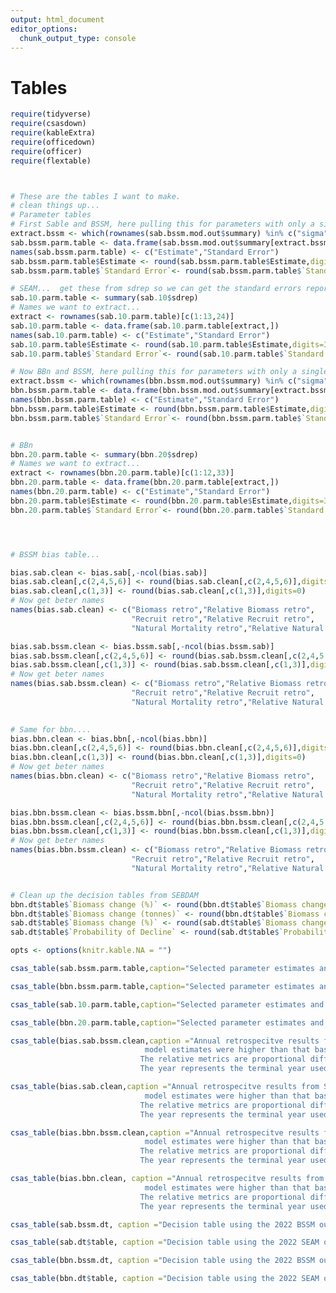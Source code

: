 ```yaml
---
output: html_document
editor_options: 
  chunk_output_type: console
---
```

\clearpage
\newpage

# Tables {-}

```r
require(tidyverse)
require(csasdown)
require(kableExtra)
require(officedown)
require(officer)
require(flextable)



# These are the tables I want to make.
# clean things up...
# Parameter tables 
# First Sable and BSSM, here pulling this for parameters with only a single estimate
extract.bssm <- which(rownames(sab.bssm.mod.out$summary) %in% c("sigma","S","q","ikappa.rho2","ikappa.tau2",'logK'))
sab.bssm.parm.table <- data.frame(sab.bssm.mod.out$summary[extract.bssm,c("mean","sd")])
names(sab.bssm.parm.table) <- c("Estimate","Standard Error")
sab.bssm.parm.table$Estimate <- round(sab.bssm.parm.table$Estimate,digits=2)
sab.bssm.parm.table$`Standard Error`<- round(sab.bssm.parm.table$`Standard Error`,digits=3)

# SEAM...  get these from sdrep so we can get the standard errors reported as well.
sab.10.parm.table <- summary(sab.10$sdrep)
# Names we want to extract...
extract <- rownames(sab.10.parm.table)[c(1:13,24)]
sab.10.parm.table <- data.frame(sab.10.parm.table[extract,])
names(sab.10.parm.table) <- c("Estimate","Standard Error")
sab.10.parm.table$Estimate <- round(sab.10.parm.table$Estimate,digits=3)
sab.10.parm.table$`Standard Error`<- round(sab.10.parm.table$`Standard Error`,digits=3)

# Now BBn and BSSM, here pulling this for parameters with only a single estimate
extract.bssm <- which(rownames(bbn.bssm.mod.out$summary) %in% c("sigma","S","q","ikappa.rho2","ikappa.tau2",'logK'))
bbn.bssm.parm.table <- data.frame(bbn.bssm.mod.out$summary[extract.bssm,c("mean","sd")])
names(bbn.bssm.parm.table) <- c("Estimate","Standard Error")
bbn.bssm.parm.table$Estimate <- round(bbn.bssm.parm.table$Estimate,digits=2)
bbn.bssm.parm.table$`Standard Error`<- round(bbn.bssm.parm.table$`Standard Error`,digits=3)


# BBn
bbn.20.parm.table <- summary(bbn.20$sdrep)
# Names we want to extract...
extract <- rownames(bbn.20.parm.table)[c(1:12,33)]
bbn.20.parm.table <- data.frame(bbn.20.parm.table[extract,])
names(bbn.20.parm.table) <- c("Estimate","Standard Error")
bbn.20.parm.table$Estimate <- round(bbn.20.parm.table$Estimate,digits=3)
bbn.20.parm.table$`Standard Error`<- round(bbn.20.parm.table$`Standard Error`,digits=3)




# BSSM bias table...

bias.sab.clean <- bias.sab[,-ncol(bias.sab)]
bias.sab.clean[,c(2,4,5,6)] <- round(bias.sab.clean[,c(2,4,5,6)],digits=2)
bias.sab.clean[,c(1,3)] <- round(bias.sab.clean[,c(1,3)],digits=0)
# Now get beter names
names(bias.sab.clean) <- c("Biomass retro","Relative Biomass retro",
                           "Recruit retro","Relative Recruit retro",
                           "Natural Mortality retro","Relative Natural Mortality retro")

bias.sab.bssm.clean <- bias.bssm.sab[,-ncol(bias.bssm.sab)]
bias.sab.bssm.clean[,c(2,4,5,6)] <- round(bias.sab.bssm.clean[,c(2,4,5,6)],digits=2)
bias.sab.bssm.clean[,c(1,3)] <- round(bias.sab.bssm.clean[,c(1,3)],digits=0)
# Now get beter names
names(bias.sab.bssm.clean) <- c("Biomass retro","Relative Biomass retro",
                           "Recruit retro","Relative Recruit retro",
                           "Natural Mortality retro","Relative Natural Mortality retro")     

                      
# Same for bbn....
bias.bbn.clean <- bias.bbn[,-ncol(bias.bbn)]
bias.bbn.clean[,c(2,4,5,6)] <- round(bias.bbn.clean[,c(2,4,5,6)],digits=2)
bias.bbn.clean[,c(1,3)] <- round(bias.bbn.clean[,c(1,3)],digits=0)
# Now get beter names
names(bias.bbn.clean) <- c("Biomass retro","Relative Biomass retro",
                           "Recruit retro","Relative Recruit retro",
                           "Natural Mortality retro","Relative Natural Mortality retro")

bias.bbn.bssm.clean <- bias.bssm.bbn[,-ncol(bias.bssm.bbn)]
bias.bbn.bssm.clean[,c(2,4,5,6)] <- round(bias.bbn.bssm.clean[,c(2,4,5,6)],digits=2)
bias.bbn.bssm.clean[,c(1,3)] <- round(bias.bbn.bssm.clean[,c(1,3)],digits=0)
# Now get beter names
names(bias.bbn.bssm.clean) <- c("Biomass retro","Relative Biomass retro",
                           "Recruit retro","Relative Recruit retro",
                           "Natural Mortality retro","Relative Natural Mortality retro")     


# Clean up the decision tables from SEBDAM
bbn.dt$table$`Biomass change (%)` <- round(bbn.dt$table$`Biomass change (%)`,digits=1)
bbn.dt$table$`Biomass change (tonnes)` <- round(bbn.dt$table$`Biomass change (tonnes)`,digits=0)
sab.dt$table$`Biomass change (%)` <- round(sab.dt$table$`Biomass change (%)`,digits=1)
sab.dt$table$`Probability of Decline` <- round(sab.dt$table$`Probability of Decline`,digits=2)

opts <- options(knitr.kable.NA = "")

```


\newpage
```r
csas_table(sab.bssm.parm.table,caption="Selected parameter estimates and their standard errors from BSSM in SFA-25a")
```



\newpage
```r
csas_table(bbn.bssm.parm.table,caption="Selected parameter estimates and their standard errors from BSSM in SFA-26a")

```


\newpage
```r
csas_table(sab.10.parm.table,caption="Selected parameter estimates and their standard errors from SEAM in SFA-25a")
```


\newpage
```r
csas_table(bbn.20.parm.table,caption="Selected parameter estimates and their standard errors from SEAM in SFA-26a")
```


\newpage
```r
csas_table(bias.sab.bssm.clean,caption ="Annual retrospecitve results from BSSM in SFA 25A.  Positive values indicate the retrospective
                              model estimates were higher than that base model. The Biomass retro and Recruit retro are in tonnes.
                             The relative metrics are proportional differences between the retrospective model and the base model.
                             The year represents the terminal year used to compare with the base model.")

```


\newpage
```r
csas_table(bias.sab.clean,caption ="Annual retrospecitve results from SEAM in SFA 25A.  Positive values indicate the retrospective
                              model estimates were higher than that base model. The Biomass retro and Recruit retro are in tonnes.
                             The relative metrics are proportional differences between the retrospective model and the base model.
                             The year represents the terminal year used to compare with the base model.")
```


\newpage
```r
csas_table(bias.bbn.bssm.clean,caption ="Annual retrospecitve results from BSSM in SFA 26A.  Positive values indicate the retrospective
                              model estimates were higher than that base model. The Biomass retro and Recruit retro are in tonnes.
                             The relative metrics are proportional differences between the retrospective model and the base model.
                             The year represents the terminal year used to compare with the base model.")

```


\newpage
```r
csas_table(bias.bbn.clean, caption ="Annual retrospecitve results from SEAM in SFA 26A.  Positive values indicate the retrospective
                              model estimates were higher than that base model. The Biomass retro and Recruit retro are in tonnes.
                             The relative metrics are proportional differences between the retrospective model and the base model.
                             The year represents the terminal year used to compare with the base model.")
```


\newpage
```r
csas_table(sab.bssm.dt, caption ="Decision table using the 2022 BSSM output for SFA 25A to estimate fully-recruited biomass in 2023 using the no growth scenario")
```



\newpage
```r
csas_table(sab.dt$table, caption ="Decision table using the 2022 SEAM output for SFA 25A to estimate fully-recruited biomass in 2023 using the no growth scenario")
```


\newpage
```r
csas_table(bbn.bssm.dt, caption ="Decision table using the 2022 BSSM output for SFA 26A to estimate fully-recruited biomass in 2023 using the no growth scenario")
```


\newpage
```r
csas_table(bbn.dt$table, caption ="Decision table using the 2022 SEAM output for SFA 26A to estimate fully-recruited biomass in 2023 using the no growth scenario")
```
